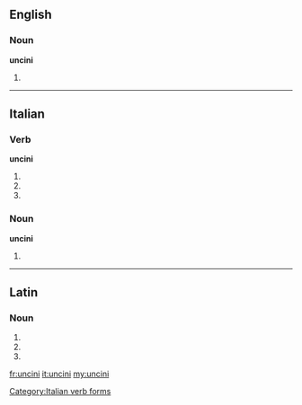 ==English==

===Noun===
'''uncini'''

# {{plural of|uncinus}}

----

==Italian==

===Verb===
'''uncini'''

# {{conjugation of|uncinare||2|s|pres|ind|lang=it}}
# {{form of|[[first-person|First-person]] singular, second-person singular and [[third-person]] singular [[present subjunctive]]|uncinare|lang=it}}
# {{conjugation of|uncinare||3|s|imp|lang=it}}

===Noun===
'''uncini''' {{m}}

# {{plural of|[[uncino]]|lang=it}}

[[Category:Italian verb forms]]

----

==Latin==

===Noun===
{{la-noun-form|uncīnī}}

# {{inflection of|uncinus|uncīnus|nom|p|lang=la}}
# {{inflection of|uncinus|uncīnus|gen|s|lang=la}}
# {{inflection of|uncinus|uncīnus|voc|p|lang=la}}
{{count page|[[Wiktionary:Page count]]}}

[[fr:uncini]]
[[it:uncini]]
[[my:uncini]]